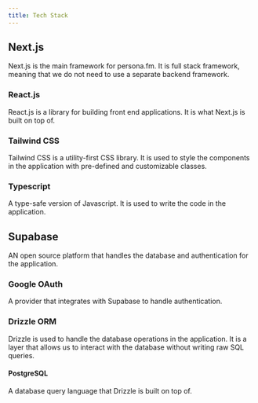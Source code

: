```yaml
---
title: Tech Stack
---
```


## Next.js

Next.js is the main framework for persona.fm. It is full stack framework, meaning that we do not need to use a separate backend framework. 

### React.js
React.js is a library for building front end applications. It is what Next.js is built on top of.

### Tailwind CSS
Tailwind CSS is a utility-first CSS library. It is used to style the components in the application with pre-defined and customizable classes.

### Typescript
A type-safe version of Javascript. It is used to write the code in the application.

## Supabase
AN open source platform that handles the database and authentication for the application.

### Google OAuth
A provider that integrates with Supabase to handle authentication.

### Drizzle ORM
Drizzle is used to handle the database operations in the application. It is a layer that allows us to interact with the database without writing raw SQL queries.

#### PostgreSQL
A database query language that Drizzle is built on top of.
